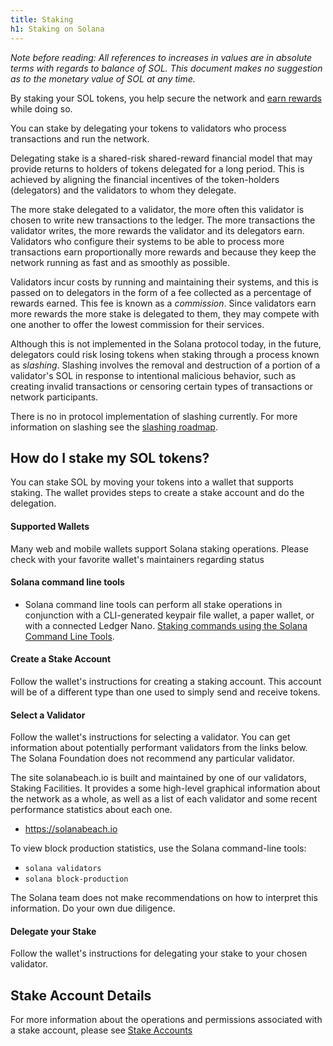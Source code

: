 ```yaml
---
title: Staking
h1: Staking on Solana
---
```


_Note before reading: All references to increases in values are in absolute
terms with regards to balance of SOL. This document makes no suggestion as to
the monetary value of SOL at any time._

By staking your SOL tokens, you help secure the network and
[earn rewards](https://docs.anza.xyz/implemented-proposals/staking-rewards)
while doing so.

You can stake by delegating your tokens to validators who process transactions
and run the network.

Delegating stake is a shared-risk shared-reward financial model that may provide
returns to holders of tokens delegated for a long period. This is achieved by
aligning the financial incentives of the token-holders (delegators) and the
validators to whom they delegate.

The more stake delegated to a validator, the more often this validator is chosen
to write new transactions to the ledger. The more transactions the validator
writes, the more rewards the validator and its delegators earn. Validators who
configure their systems to be able to process more transactions earn
proportionally more rewards and because they keep the network running as fast
and as smoothly as possible.

Validators incur costs by running and maintaining their systems, and this is
passed on to delegators in the form of a fee collected as a percentage of
rewards earned. This fee is known as a _commission_. Since validators earn more
rewards the more stake is delegated to them, they may compete with one another
to offer the lowest commission for their services.

Although this is not implemented in the Solana protocol today, in the future,
delegators could risk losing tokens when staking through a process known as
_slashing_. Slashing involves the removal and destruction of a portion of a
validator's SOL in response to intentional malicious behavior, such as creating
invalid transactions or censoring certain types of transactions or network
participants.

There is no in protocol implementation of slashing currently. For more
information on slashing see the
[slashing roadmap](https://docs.anza.xyz/proposals/optimistic-confirmation-and-slashing#slashing-roadmap).

## How do I stake my SOL tokens?

You can stake SOL by moving your tokens into a wallet that supports staking. The
wallet provides steps to create a stake account and do the delegation.

#### Supported Wallets

Many web and mobile wallets support Solana staking operations. Please check with
your favorite wallet's maintainers regarding status

#### Solana command line tools

- Solana command line tools can perform all stake operations in conjunction with
  a CLI-generated keypair file wallet, a paper wallet, or with a connected
  Ledger Nano.
  [Staking commands using the Solana Command Line Tools](https://docs.anza.xyz/cli/examples/delegate-stake).

#### Create a Stake Account

Follow the wallet's instructions for creating a staking account. This account
will be of a different type than one used to simply send and receive tokens.

#### Select a Validator

Follow the wallet's instructions for selecting a validator. You can get
information about potentially performant validators from the links below. The
Solana Foundation does not recommend any particular validator.

The site solanabeach.io is built and maintained by one of our validators,
Staking Facilities. It provides a some high-level graphical information about
the network as a whole, as well as a list of each validator and some recent
performance statistics about each one.

- https://solanabeach.io

To view block production statistics, use the Solana command-line tools:

- `solana validators`
- `solana block-production`

The Solana team does not make recommendations on how to interpret this
information. Do your own due diligence.

#### Delegate your Stake

Follow the wallet's instructions for delegating your stake to your chosen
validator.

## Stake Account Details

For more information about the operations and permissions associated with a
stake account, please see
[Stake Accounts](/docs/references/staking/stake-accounts)
